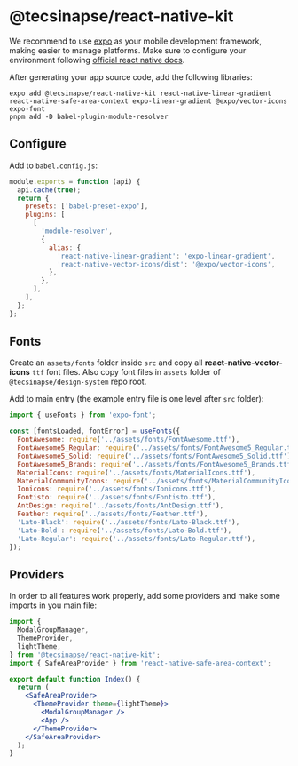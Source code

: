 
<Meta title="Setup (non cortex)/react-native-kit" />

# @tecsinapse/react-native-kit

We recommend to use [expo](https://docs.expo.dev/get-started/introduction/) as your mobile development framework, making easier to manage platforms.
Make sure to configure your environment following [official react native docs](https://reactnative.dev/docs/set-up-your-environment).

After generating your app source code, add the following libraries:

```shell
expo add @tecsinapse/react-native-kit react-native-linear-gradient react-native-safe-area-context expo-linear-gradient @expo/vector-icons expo-font
pnpm add -D babel-plugin-module-resolver
```

## Configure

Add to `babel.config.js`:

```javascript
module.exports = function (api) {
  api.cache(true);
  return {
    presets: ['babel-preset-expo'],
    plugins: [
      [
        'module-resolver',
        {
          alias: {
            'react-native-linear-gradient': 'expo-linear-gradient',
            'react-native-vector-icons/dist': '@expo/vector-icons',
          },
        },
      ],
    ],
  };
};
```

## Fonts

Create an `assets/fonts` folder inside `src` and copy all **react-native-vector-icons** `ttf` font files.
Also copy font files in `assets` folder of `@tecsinapse/design-system` repo root.

Add to main entry (the example entry file is one level after `src` folder):

```javascript
import { useFonts } from 'expo-font';

const [fontsLoaded, fontError] = useFonts({
  FontAwesome: require('../assets/fonts/FontAwesome.ttf'),
  FontAwesome5_Regular: require('../assets/fonts/FontAwesome5_Regular.ttf'),
  FontAwesome5_Solid: require('../assets/fonts/FontAwesome5_Solid.ttf'),
  FontAwesome5_Brands: require('../assets/fonts/FontAwesome5_Brands.ttf'),
  MaterialIcons: require('../assets/fonts/MaterialIcons.ttf'),
  MaterialCommunityIcons: require('../assets/fonts/MaterialCommunityIcons.ttf'),
  Ionicons: require('../assets/fonts/Ionicons.ttf'),
  Fontisto: require('../assets/fonts/Fontisto.ttf'),
  AntDesign: require('../assets/fonts/AntDesign.ttf'),
  Feather: require('../assets/fonts/Feather.ttf'),
  'Lato-Black': require('../assets/fonts/Lato-Black.ttf'),
  'Lato-Bold': require('../assets/fonts/Lato-Bold.ttf'),
  'Lato-Regular': require('../assets/fonts/Lato-Regular.ttf'),
});
```

## Providers

In order to all features work properly, add some providers and make some imports in you main file:

```jsx
import {
  ModalGroupManager,
  ThemeProvider,
  lightTheme,
} from '@tecsinapse/react-native-kit';
import { SafeAreaProvider } from 'react-native-safe-area-context';

export default function Index() {
  return (
    <SafeAreaProvider>
      <ThemeProvider theme={lightTheme}>
        <ModalGroupManager />
        <App />
      </ThemeProvider>
    </SafeAreaProvider>
  );
}
```
